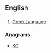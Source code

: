 {{also|GK}}
==English==

==={{abbreviation}}===
{{en-abbr}}

# [[Greek Language]]

===Anagrams===
* [[KG#English|KG]]